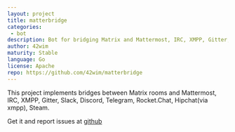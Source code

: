 ```yaml
---
layout: project
title: matterbridge
categories: 
 - bot
description: Bot for bridging Matrix and Mattermost, IRC, XMPP, Gitter, Slack, Discord, Telegram, Rocket.Chat, Hipchat(via xmpp), Steam.
author: 42wim
maturity: Stable
language: Go
license: Apache
repo: https://github.com/42wim/matterbridge
---
```


This project implements bridges between Matrix rooms and Mattermost, IRC, XMPP, Gitter, Slack, Discord, Telegram, Rocket.Chat, Hipchat(via xmpp), Steam.

Get it and report issues at [github](https://github.com/42wim/matterbridge)


